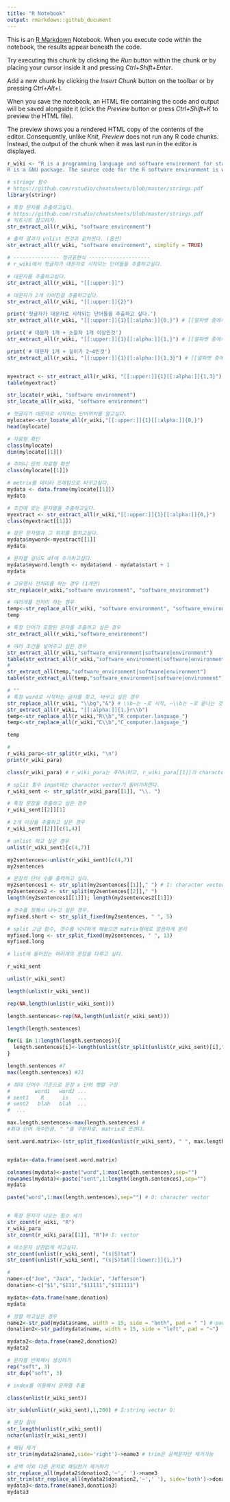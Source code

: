 ```yaml
---
title: "R Notebook"
output: rmarkdown::github_document
---
```


This is an [R Markdown](http://rmarkdown.rstudio.com) Notebook. When you execute code within the notebook, the results appear beneath the code. 

Try executing this chunk by clicking the *Run* button within the chunk or by placing your cursor inside it and pressing *Ctrl+Shift+Enter*. 

Add a new chunk by clicking the *Insert Chunk* button on the toolbar or by pressing *Ctrl+Alt+I*.

When you save the notebook, an HTML file containing the code and output will be saved alongside it (click the *Preview* button or press *Ctrl+Shift+K* to preview the HTML file).

The preview shows you a rendered HTML copy of the contents of the editor. Consequently, unlike *Knit*, *Preview* does not run any R code chunks. Instead, the output of the chunk when it was last run in the editor is displayed.


```r
r_wiki <- "R is a programming language and software environment for statistical computing and graphics supported by the R Foundation for Statistical Computing. The R language is widely used among statisticians and data miners for developing statistical software and data analysis. Polls, surveys of data miners, and studies of scholarly literature databases show that R's popularity has increased substantially in recent years.
R is a GNU package. The source code for the R software environment is written primarily in C, Fortran, and R. R is freely available under the GNU General Public License, and pre-compiled binary versions are provided for various operating systems. While R has a command line interface, there are several graphical front-ends available."

# stringr 함수
# https://github.com/rstudio/cheatsheets/blob/master/strings.pdf
library(stringr)
```


```r

# 특정 문자를 추출하고싶다. 
# https://github.com/rstudio/cheatsheets/blob/master/strings.pdf 
# 치트시트 참고하자.
str_extract_all(r_wiki, "software environment")

# 출력 결과가 unlist 한것과 같아진다. (옵션)
str_extract_all(r_wiki, "software environment", simplify = TRUE)

# --------------- 정규표현식 --------------------
# r_wiki에서 첫글자가 대문자로 시작되는 단어들을 추출하고싶다.

# 대문자를 추출하고싶다.
str_extract_all(r_wiki, "[[:upper:]]")

# 대문자가 2개 이어진걸 추출하고싶다.
str_extract_all(r_wiki, "[[:upper:]]{2}")

print('첫글자가 대문자로 시작되는 단어들을 추출하고 싶다.')
str_extract_all(r_wiki, "[[:upper:]]{1}[[:alpha:]]{0,}") # [[알파벳 중에서]]{최소0개, 최대 n개 (없으면 무한)}

print('# 대문자 1개 + 소문자 1개 이상인것')
str_extract_all(r_wiki, "[[:upper:]]{1}[[:alpha:]]{1,}") # [[알파벳 중에서]]{최소1개}

print('# 대문자 1개 + 길이가 2~4인것')
str_extract_all(r_wiki, "[[:upper:]]{1}[[:alpha:]]{1,3}") # [[알파벳 중에서]]{최소0개, 최대 3개}


myextract <- str_extract_all(r_wiki, "[[:upper:]]{1}[[:alpha:]]{1,3}")
table(myextract)

str_locate(r_wiki, "software environment")
str_locate_all(r_wiki, "software environment")

# 첫글자가 대문자로 시작하는 단어위치를 알고싶다.
mylocate<-str_locate_all(r_wiki,"[[:upper:]]{1}[[:alpha:]]{0,}")
head(mylocate)

# 자료형 확인
class(mylocate)
dim(mylocate[[1]])

# 주머니 안의 자료형 확인
class(mylocate[[1]])

# metrix를 데이터 프레임으로 바꾸고싶다.
mydata <- data.frame(mylocate[[1]])
mydata

# 조건에 맞는 문자열을 추출하고싶다.
myextract <- str_extract_all(r_wiki,"[[:upper:]]{1}[[:alpha:]]{0,}")
class(myextract[[1]])

# 찾은 문자열과 그 위치를 합치고싶다.
mydata$myword<-myextract[[1]]
mydata

# 문자열 길이도 df에 추가하고싶다.
mydata$myword.length <- mydata$end - mydata$start + 1
mydata


```

```r

# 고유명사 전처리를 하는 경우 (1개만)
str_replace(r_wiki,"software environment", "software_environmnet")

# 여러개를 전처리 하는 경우
temp<-str_replace_all(r_wiki, "software environment", "software_environment")
temp

# 특정 단어가 포함된 문자를 추출하고 싶은 경우
str_extract_all(r_wiki,"software_environment")

# 여러 조건을 넣어주고 싶은 경우
str_extract_all(r_wiki,"software_environment|software|environment")
table(str_extract_all(r_wiki,"software_environment|software|environment"))
# 
str_extract_all(temp,"software_environment|software|environment")
table(str_extract_all(temp,"software_environment|software|environment"))

# ""
# 특정 word로 시작하는 글자를 찾고, 바꾸고 싶은 경우 
str_replace_all(r_wiki, "\\bg","&") # \\b~는 ~로 시작, ~\\b는 ~로 끝나는 것.
str_extract_all(r_wiki, "[[:alpha:]]{1,}r\\b")
temp<-str_replace_all(r_wiki,"R\\b","R_computer.language_")
temp<-str_replace_all(r_wiki,"C\\b","C_computer.language_")

temp
```


```r
# 
r_wiki_para<-str_split(r_wiki, "\n")
print(r_wiki_para)

class(r_wiki_para) # r_wiki_para는 주머니이고, r_wiki_para[[1]]가 character vector이다. 

```

```r
# split 함수 input에는 character vector가 들어가야한다. 
r_wiki_sent <- str_split(r_wiki_para[[1]], "\\. ")
```
```r
# 특정 문장을 추출하고 싶은 경우
r_wiki_sent[[2]][1]

# 2개 이상을 추출하고 싶은 경우
r_wiki_sent[[2]][c(1,4)]

# unlist 하고 싶은 경우
unlist(r_wiki_sent)[c(4,7)]

```

```r
my2sentences<-unlist(r_wiki_sent)[c(4,7)]
my2sentences

# 문장의 단어 수를 출력하고 싶다. 
my2sentences1 <- str_split(my2sentences[[1]]," ") # I: character vector, O: list / character vector
my2sentences2 <- str_split(my2sentences[[2]]," ") 
length(my2sentences1[[1]]); length(my2sentences2[[1]])

# 갯수를 정해서 나누고 싶은 경우.
myfixed.short <- str_split_fixed(my2sentences, " ", 5)

# split 고급 함수, 갯수를 넉넉하게 해놓으면 matrix형태로 깔끔하게 분리
myfixed.long <- str_split_fixed(my2sentences, " ", 13)
myfixed.long

# list에 들어있는 여러개의 문장을 다루고 싶다.

r_wiki_sent

unlist(r_wiki_sent)

length(unlist(r_wiki_sent))

rep(NA,length(unlist(r_wiki_sent)))

length.sentences<-rep(NA,length(unlist(r_wiki_sent)))

length(length.sentences)

for(i in 1:length(length.sentences)){
  length.sentences[i]<-length(unlist(str_split(unlist(r_wiki_sent)[i]," ")))
}

length.sentences #7
max(length.sentences) #21

# 최대 단어수 기준으로 문장 x 단어 행렬 구성
#        word1   word2 ...
# sent1    R      is   ...
# sent2   blah   blah  ...
#  ...

max.length.sentences<-max(length.sentences) # 
#최대 단어 개수만큼, " "를 구분자로, matrix로 쪼갠다.

sent.word.matrix<-(str_split_fixed(unlist(r_wiki_sent), " ", max.length.sentences))


mydata<-data.frame(sent.word.matrix)

colnames(mydata)<-paste("word",1:max(length.sentences),sep="")
rownames(mydata)<-paste("sent",1:length(length.sentences),sep="")
mydata

paste("word",1:max(length.sentences),sep="") # O: character vector



```


```r
# 특정 문자가 나오는 횟수 세기
str_count(r_wiki, "R") 
r_wiki_para
str_count(r_wiki_para[[1]], "R")# I: vector

# 대소문자 상관없게 하고싶다.
str_count(unlist(r_wiki_sent), "(s|S)tat")
str_count(unlist(r_wiki_sent), "(s|S)tat[[:lower:]]{1,}")

# 
name<-c("Joe", "Jack", "Jackie", "Jefferson")
donation<-c("$1","$111","$11111","$111111")

mydata<-data.frame(name,donation)
mydata

# 정렬 하고싶은 경우 
name2<-str_pad(mydata$name, width = 15, side = "both", pad = " ") # padding = right, left, both
donation2<-str_pad(mydata$name, width = 15, side = "left", pad = "~")

mydata2<-data.frame(name2,donation2)
mydata2

# 문자열 반복해서 생성하기
rep("soft", 3)
str_dup("soft", 3)


```

```r
# index를 이용해서 문자열 추출

class(unlist(r_wiki_sent))

str_sub(unlist(r_wiki_sent),1,200) # I:string vector O:

# 문장 길이 
str_length(unlist(r_wiki_sent)) 
nchar(unlist(r_wiki_sent))

# 패딩 제거
str_trim(mydata2$name2,side='right')->name3 # trim은 공백문자만 제거가능

# 공백 이외 다른 문자로 패딩한거 제거하기
str_replace_all(mydata2$donation2,'~',' ')->name3
str_trim(str_replace_all(mydata2$donation2,'~',' '), side='both')->donation3
mydata3<-data.frame(name3,donation3)
mydata3

```

























